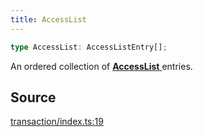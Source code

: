```yaml
---
title: AccessList
---
```


```ts
type AccessList: AccessListEntry[];
```

An ordered collection of [**AccessList** ](/content/type-aliases/AccessList) entries.

## Source

[transaction/index.ts:19](https://github.com/dominant-strategies/quais.js/blob/751386e3ad6372322a3c76548f56b903bfed1896/src/transaction/index.ts#L19)
